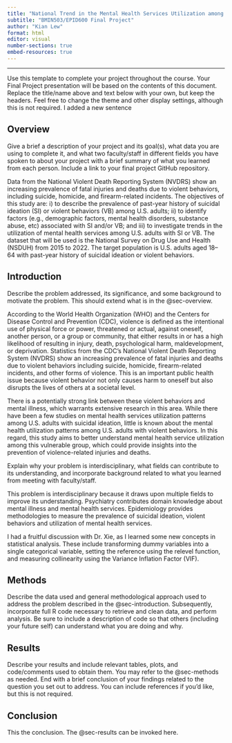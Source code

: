 ```yaml
---
title: "National Trend in the Mental Health Services Utilization among U.S. adults with suicidal ideation and Violent Behaviours"
subtitle: "BMIN503/EPID600 Final Project"
author: "Kian Lew"
format: html
editor: visual
number-sections: true
embed-resources: true
---
```


------------------------------------------------------------------------

Use this template to complete your project throughout the course. Your Final Project presentation will be based on the contents of this document. Replace the title/name above and text below with your own, but keep the headers. Feel free to change the theme and other display settings, although this is not required. I added a new sentence

## Overview {#sec-overview}

Give a brief a description of your project and its goal(s), what data you are using to complete it, and what two faculty/staff in different fields you have spoken to about your project with a brief summary of what you learned from each person. Include a link to your final project GitHub repository.

Data from the National Violent Death Reporting System (NVDRS) show an increasing prevalence of fatal injuries and deaths due to violent behaviors, including suicide, homicide, and firearm-related incidents. The objectives of this study are: i) to describe the prevalence of past-year history of suicidal ideation (SI) or violent behaviors (VB) among U.S. adults; ii) to identify factors (e.g., demographic factors, mental health disorders, substance abuse, etc) associated with SI and/or VB; and iii) to investigate trends in the utilization of mental health services among U.S. adults with SI or VB. The dataset that will be used is the National Survey on Drug Use and Health (NSDUH) from 2015 to 2022. The target population is U.S. adults aged 18–64 with past-year history of suicidal ideation or violent behaviors. 

## Introduction {#sec-introduction}

Describe the problem addressed, its significance, and some background to motivate the problem. This should extend what is in the @sec-overview.

According to the World Health Organization (WHO) and the Centers for Disease Control and Prevention (CDC), violence is defined as the intentional use of physical force or power, threatened or actual, against oneself, another person, or a group or community, that either results in or has a high likelihood of resulting in injury, death, psychological harm, maldevelopment, or deprivation. Statistics from the CDC's National Violent Death Reporting System (NVDRS) show an increasing prevalence of fatal injuries and deaths due to violent behaviors including suicide, homicide, firearm-related incidents, and other forms of violence. This is an important public health issue because violent behavior not only causes harm to oneself but also disrupts the lives of others at a societal level. 

There is a potentially strong link between these violent behaviors and mental illness, which warrants extensive research in this area. While there have been a few studies on mental health services utilization patterns among U.S. adults with suicidal ideation, little is known about the mental health utilization patterns among U.S. adults with violent behaviors. In this regard, this study aims to better understand mental health service utilization among this vulnerable group, which could provide insights into the prevention of violence-related injuries and deaths. 

Explain why your problem is interdisciplinary, what fields can contribute to its understanding, and incorporate background related to what you learned from meeting with faculty/staff.

This problem is interdisciplinary because it draws upon multiple fields to improve its understanding. Psychiatry contributes domain knowledge about mental illness and mental health services. Epidemiology provides methodologies to measure the prevalence of suicidal ideation, violent behaviors and utilization of mental health services. 

I had a fruitful discussion with Dr. Xie, as I learned some new concepts in statistical analysis. These include transforming dummy variables into a single categorical variable, setting the reference using the relevel function, and measuring collinearity using the Variance Inflation Factor (VIF).

## Methods {#sec-methods}

Describe the data used and general methodological approach used to address the problem described in the @sec-introduction. Subsequently, incorporate full R code necessary to retrieve and clean data, and perform analysis. Be sure to include a description of code so that others (including your future self) can understand what you are doing and why.

## Results {#sec-results}

Describe your results and include relevant tables, plots, and code/comments used to obtain them. You may refer to the @sec-methods as needed. End with a brief conclusion of your findings related to the question you set out to address. You can include references if you'd like, but this is not required.

## Conclusion

This the conclusion. The @sec-results can be invoked here.
